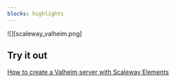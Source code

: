 ```yaml
---
blocks: highlights
---
```


![][scaleway_valheim.png]

## Try it out

[How to create a Valheim server with Scaleway Elements](/tutorials/create-valheim-server/)
